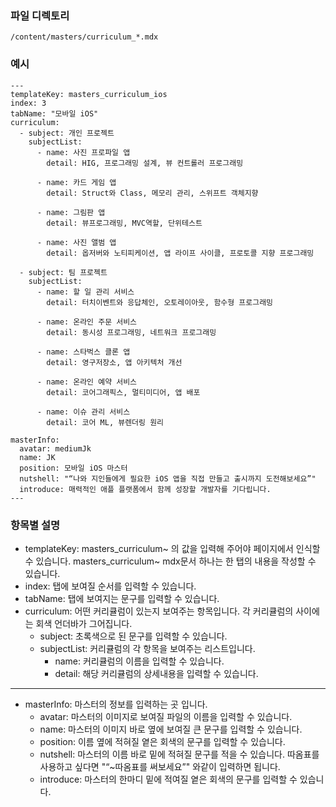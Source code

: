<!-- Custom-MDX-Documentation.mdx -->

### 파일 디렉토리

`/content/masters/curriculum_*.mdx`

### 예시

```
---
templateKey: masters_curriculum_ios
index: 3
tabName: "모바일 iOS"
curriculum:
  - subject: 개인 프로젝트
    subjectList:
      - name: 사진 프로파일 앱
        detail: HIG, 프로그래밍 설계, 뷰 컨트롤러 프로그래밍

      - name: 카드 게임 앱
        detail: Struct와 Class, 메모리 관리, 스위프트 객체지향

      - name: 그림판 앱
        detail: 뷰프로그래밍, MVC역할, 단위테스트

      - name: 사진 앨범 앱
        detail: 옵저버와 노티피케이션, 앱 라이프 사이클, 프로토콜 지향 프로그래밍

  - subject: 팀 프로젝트
    subjectList:
      - name: 할 일 관리 서비스
        detail: 터치이벤트와 응답체인, 오토레이아웃, 함수형 프로그래밍

      - name: 온라인 주문 서비스
        detail: 동시성 프로그래밍, 네트워크 프로그래밍

      - name: 스타벅스 클론 앱
        detail: 영구저장소, 앱 아키텍처 개선

      - name: 온라인 예약 서비스
        detail: 코어그래픽스, 멀티미디어, 앱 배포

      - name: 이슈 관리 서비스
        detail: 코어 ML, 뷰렌더링 원리

masterInfo:
  avatar: mediumJk
  name: JK
  position: 모바일 iOS 마스터
  nutshell: "“나와 지인들에게 필요한 iOS 앱을 직접 만들고 출시까지 도전해보세요”"
  introduce: 매력적인 애플 플랫폼에서 함께 성장할 개발자를 기다립니다.
---

```

### 항목별 설명

- templateKey: masters_curriculum~ 의 값을 입력해 주어야 페이지에서 인식할 수 있습니다. masters_curriculum~ mdx문서 하나는 한 탭의 내용을 작성할 수 있습니다.
- index: 탭에 보여질 순서를 입력할 수 있습니다.
- tabName: 탭에 보여지는 문구를 입력할 수 있습니다.
- curriculum: 어떤 커리큘럼이 있는지 보여주는 항목입니다. 각 커리큘럼의 사이에는 회색 언더바가 그어집니다.
  - subject: 초록색으로 된 문구를 입력할 수 있습니다.
  - subjectList: 커리큘럼의 각 항목을 보여주는 리스트입니다.
    - name: 커리큘럼의 이름을 입력할 수 있습니다.
    - detail: 해당 커리큘럼의 상세내용을 입력할 수 있습니다.

---

- masterInfo: 마스터의 정보를 입력하는 곳 입니다.
  - avatar: 마스터의 이미지로 보여질 파일의 이름을 입력할 수 있습니다.
  - name: 마스터의 이미지 바로 옆에 보여질 큰 문구를 입력할 수 있습니다.
  - position: 이름 옆에 적혀질 옅은 회색의 문구를 입력할 수 있습니다.
  - nutshell: 마스터의 이름 바로 밑에 적혀질 문구를 적을 수 있습니다. 따옴표를 사용하고 싶다면 "“~따옴표를 써보세요”" 와같이 입력하면 됩니다.
  - introduce: 마스터의 한마디 밑에 적여질 옅은 회색의 문구를 입력할 수 있습니다.
